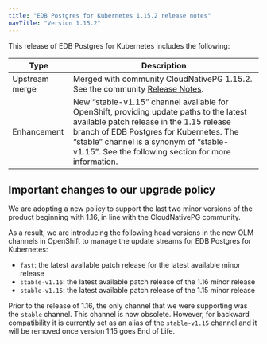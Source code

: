 ```yaml
---
title: "EDB Postgres for Kubernetes 1.15.2 release notes"
navTitle: "Version 1.15.2"
---
```


This release of EDB Postgres for Kubernetes includes the following:

| Type           | Description                                                                                                                        |
| -------------- | ---------------------------------------------------------------------------------------------------------------------------------- |
| Upstream merge | Merged with community CloudNativePG 1.15.2. See the community [Release Notes](https://cloudnative-pg.io/documentation/1.15/release_notes/#version-1152). |
| Enhancement    | New “stable-v1.15” channel available for OpenShift, providing update paths to the latest available patch release in the 1.15 release branch of EDB Postgres for Kubernetes. The “stable” channel is a synonym of “stable-v1.15”. See the following section for more information. |


## Important changes to our upgrade policy
We are adopting a new policy to support the last two minor versions of the product beginning with 1.16, in line with the CloudNativePG community.

As a result, we are introducing the following head versions in the new OLM channels in OpenShift to manage the update streams for EDB Postgres for Kubernetes:

* `fast`: the latest available patch release for the latest available minor release 
* `stable-v1.16`: the latest available patch release of the 1.16 minor release
* `stable-v1.15`: the latest available patch release of the 1.15 minor release

Prior to the release of 1.16, the only channel that we were supporting was the `stable` channel. This channel is now obsolete. However, for backward compatibility it is currently set as an alias of the `stable-v1.15` channel and it will be removed once version 1.15 goes End of Life.
